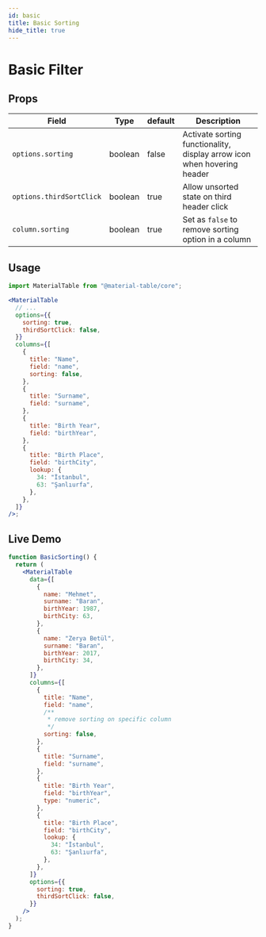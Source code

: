 ```yaml
---
id: basic
title: Basic Sorting
hide_title: true
---
```


# Basic Filter

## Props

| Field                    | Type    | default | Description                                                             |
| ------------------------ | ------- | ------- | ----------------------------------------------------------------------- |
| `options.sorting`        | boolean | false   | Activate sorting functionality, display arrow icon when hovering header |
| `options.thirdSortClick` | boolean | true    | Allow unsorted state on third header click                              |
| `column.sorting`         | boolean | true    | Set as `false` to remove sorting option in a column                     |

## Usage

```jsx
import MaterialTable from "@material-table/core";

<MaterialTable
  // ...
  options={{
    sorting: true,
    thirdSortClick: false,
  }}
  columns={[
    {
      title: "Name",
      field: "name",
      sorting: false,
    },
    {
      title: "Surname",
      field: "surname",
    },
    {
      title: "Birth Year",
      field: "birthYear",
    },
    {
      title: "Birth Place",
      field: "birthCity",
      lookup: {
        34: "İstanbul",
        63: "Şanlıurfa",
      },
    },
  ]}
/>;
```

## Live Demo

<InfoBannerAboutGlobalVarsInDemos />

```jsx live
function BasicSorting() {
  return (
    <MaterialTable
      data={[
        {
          name: "Mehmet",
          surname: "Baran",
          birthYear: 1987,
          birthCity: 63,
        },
        {
          name: "Zerya Betül",
          surname: "Baran",
          birthYear: 2017,
          birthCity: 34,
        },
      ]}
      columns={[
        {
          title: "Name",
          field: "name",
          /**
           * remove sorting on specific column
           */
          sorting: false,
        },
        {
          title: "Surname",
          field: "surname",
        },
        {
          title: "Birth Year",
          field: "birthYear",
          type: "numeric",
        },
        {
          title: "Birth Place",
          field: "birthCity",
          lookup: {
            34: "İstanbul",
            63: "Şanlıurfa",
          },
        },
      ]}
      options={{
        sorting: true,
        thirdSortClick: false,
      }}
    />
  );
}
```
